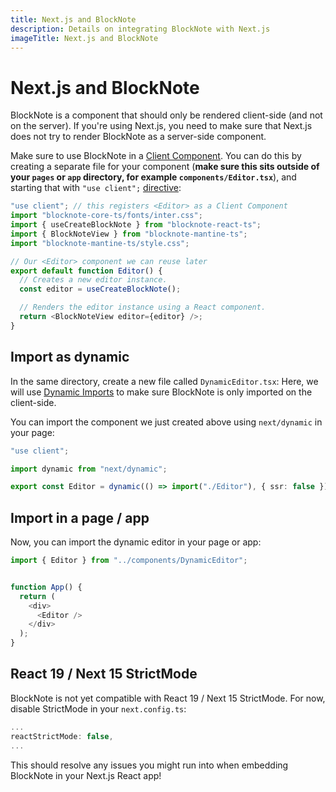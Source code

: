 ```yaml
---
title: Next.js and BlockNote
description: Details on integrating BlockNote with Next.js
imageTitle: Next.js and BlockNote
---
```


# Next.js and BlockNote

BlockNote is a component that should only be rendered client-side (and not on the server). If you're using Next.js, you need to make sure that Next.js does not try to render BlockNote as a server-side component.

Make sure to use BlockNote in a [Client Component](https://nextjs.org/docs/getting-started/react-essentials#client-components). You can do this by creating a separate file for your component (**make sure this sits outside of your `pages` or `app` directory, for example `components/Editor.tsx`**), and starting that with `"use client";` [directive](https://react.dev/reference/react/use-client):

```typescript jsx
"use client"; // this registers <Editor> as a Client Component
import "blocknote-core-ts/fonts/inter.css";
import { useCreateBlockNote } from "blocknote-react-ts";
import { BlockNoteView } from "blocknote-mantine-ts";
import "blocknote-mantine-ts/style.css";

// Our <Editor> component we can reuse later
export default function Editor() {
  // Creates a new editor instance.
  const editor = useCreateBlockNote();

  // Renders the editor instance using a React component.
  return <BlockNoteView editor={editor} />;
}
```

## Import as dynamic

In the same directory, create a new file called `DynamicEditor.tsx`:
Here, we will use [Dynamic Imports](https://nextjs.org/docs/pages/building-your-application/optimizing/lazy-loading) to make sure BlockNote is only imported on the client-side.

You can import the component we just created above using `next/dynamic` in your page:

```typescript jsx
"use client";

import dynamic from "next/dynamic";

export const Editor = dynamic(() => import("./Editor"), { ssr: false });
```

## Import in a page / app

Now, you can import the dynamic editor in your page or app:

```typescript jsx
import { Editor } from "../components/DynamicEditor";


function App() {
  return (
    <div>
      <Editor />
    </div>
  );
}
```

## React 19 / Next 15 StrictMode

BlockNote is not yet compatible with React 19 / Next 15 StrictMode. For now, disable StrictMode in your `next.config.ts`:

```typescript
...
reactStrictMode: false,
...
```

This should resolve any issues you might run into when embedding BlockNote in your Next.js React app!
